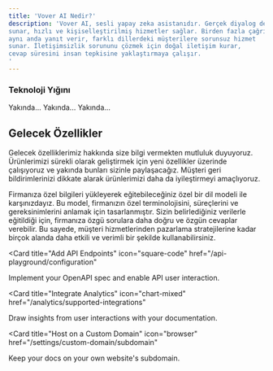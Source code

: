 ```yaml
---
title: 'Vover AI Nedir?'
description: 'Vover AI, sesli yapay zeka asistanıdır. Gerçek diyalog deneyimi
sunar, hızlı ve kişiselleştirilmiş hizmetler sağlar. Birden fazla çağrıya
aynı anda yanıt verir, farklı dillerdeki müşterilere sorunsuz hizmet
sunar. İletişimsizlik sorununu çözmek için doğal iletişim kurar,
cevap süresini insan tepkisine yaklaştırmaya çalışır.
'
---
```




### Teknoloji Yığını

<AccordionGroup>
  <Accordion icon="microchip" title="LLM">
   Yakında...
  </Accordion>
  <Accordion icon="microphone" title="TTS">
 Yakında...
  </Accordion>

  <Accordion icon="play" title="STT">
 Yakında...
  </Accordion>
</AccordionGroup>



##  Gelecek Özellikler

Gelecek özelliklerimiz hakkında size bilgi vermekten mutluluk duyuyoruz. Ürünlerimizi sürekli olarak geliştirmek için yeni özellikler üzerinde çalışıyoruz ve yakında bunları sizinle paylaşacağız. Müşteri geri bildirimlerinizi dikkate alarak ürünlerimizi daha da iyileştirmeyi amaçlıyoruz.
<CardGroup>

<Card title="Özel bir LLM'ye ince ayar yapın" icon="microphone" href="/settings/global">
  Firmanıza özel bilgileri yükleyerek eğitebileceğiniz özel bir dil modeli ile karşınızdayız. Bu model, firmanızın özel terminolojisini, süreçlerini ve gereksinimlerini anlamak için tasarlanmıştır. Sizin belirlediğiniz verilerle eğitildiği için, firmanıza özgü sorulara daha doğru ve özgün cevaplar verebilir. Bu sayede, müşteri hizmetlerinden pazarlama stratejilerine kadar birçok alanda daha etkili ve verimli bir şekilde kullanabilirsiniz. 
</Card>

<Card
  title="Add API Endpoints"
  icon="square-code"
  href="/api-playground/configuration"
>
  Implement your OpenAPI spec and enable API user interaction.
</Card>

<Card
  title="Integrate Analytics"
  icon="chart-mixed"
  href="/analytics/supported-integrations"
>
  Draw insights from user interactions with your documentation.
</Card>

<Card
  title="Host on a Custom Domain"
  icon="browser"
  href="/settings/custom-domain/subdomain"
>
  Keep your docs on your own website's subdomain.
</Card>

</CardGroup>
